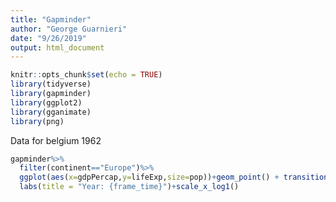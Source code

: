 ```yaml
---
title: "Gapminder"
author: "George Guarnieri"
date: "9/26/2019"
output: html_document
---
```


```r
knitr::opts_chunk$set(echo = TRUE)
library(tidyverse)
library(gapminder)
library(ggplot2)
library(gganimate)
library(png)


```

Data for belgium 1962
```r
gapminder%>%
  filter(continent=="Europe")%>%
  ggplot(aes(x=gdpPercap,y=lifeExp,size=pop))+geom_point() + transition_time(year) +
  labs(title = "Year: {frame_time}")+scale_x_log1()
```
